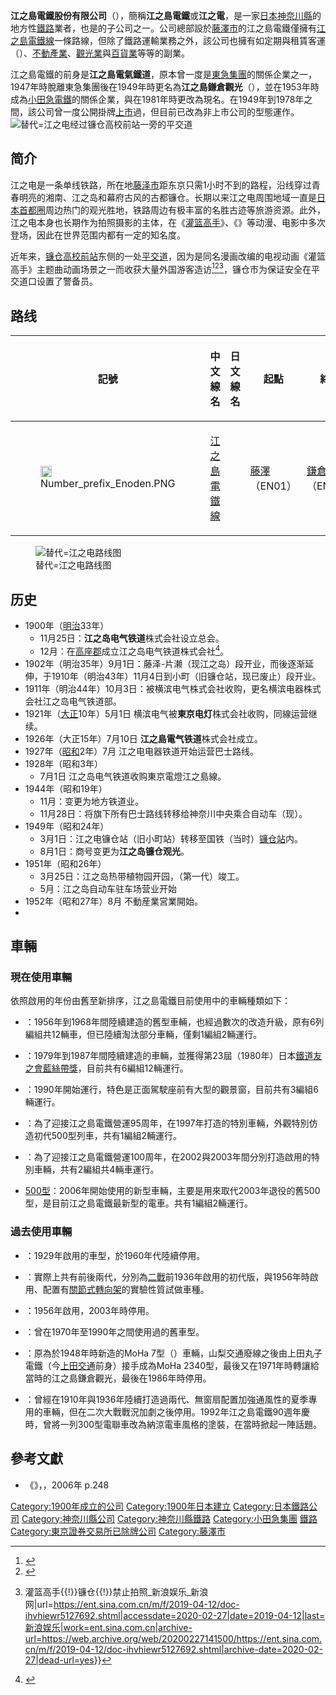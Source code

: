{{NoteTA
|1=zh-tw:車資;zh-hk:車費;zh-cn:车费;
}}
{{Infobox Company
| name = 江之島電鐵
| name_en = Enoshima Electric Railway
| native_name = 江ノ島電鉄
| native_name_lang = ja
| logo = [[File:Enoshimadentetsu.png|80px]] [[File:EnoshimaElectricRailway_logo.svg|180px]]
| type = [[株式會社|株式會社]]
| foundation = 1926年（[[大正|大正]]15年）7月10日
| location = {{JPN}}<br />〒251-0035<br />[[神奈川県|神奈川県]][[藤澤市|藤澤市]]片瀬海岸一丁目8番16号
| area_served = [[神奈川縣|神奈川縣]]
| key_people = 楢井進（[[董事長|董事長]]兼[[社長|社長]]）
| industry = 陸上運輸
| services = 鐵路客運
| num_employees = 232人（2020年1月）
| major_shareholder = [[小田急電鐵|小田急電鐵]]100%
| accounting_period = 
| homepage = {{url|https://www.enoden.co.jp/}}
| image = <!-- 檔案不存在 Enodenhonsha.jpg -->
| image_caption = 本社
}}
'''江之島電鐵股份有限公司'''（{{jpn|j=江ノ島電鉄|hg=えのしまでんてつ|rm=Enoshima Dentetsu|f=y}}），簡稱'''江之島電鐵'''或'''江之電'''，是一家[[日本|日本]][[神奈川縣|神奈川縣]]的地方性[[鐵路|鐵路]]業者，也是{{link-ja|小田急集團|小田急グループ}}的子公司之一。公司總部設於[[藤澤市|藤澤市]]的江之島電鐵僅擁有[[江之島電鐵線|江之島電鐵線]]一條路線，但除了鐵路運輸業務之外，該公司也擁有如定期與租賃客運（{{link-ja|江之電巴士|江ノ電バス}}）、[[不動產業|不動產業]]、[[觀光業|觀光業]]與[[百貨業|百貨業]]等等的副業。

江之島電鐵的前身是'''江之島電氣鐵道'''，原本曾一度是[[東急集團|東急集團]]的關係企業之一，1947年時脫離東急集團後在1949年時更名為'''江之島鎌倉觀光'''（{{lang|ja|江ノ島鎌倉観光株式会社}}），並在1953年時成為[[小田急電鐵|小田急電鐵]]的關係企業，與在1981年時更改為現名。在1949年到1978年之間，該公司曾一度公開掛牌[[上市公司|上市]]過，但目前已改為非上市公司的型態運作。
[[File:Enoden_-_Shichirigahama.jpg|替代=江之电经过镰仓高校前站一旁的平交道]]

==简介==
江之电是一条单线铁路，所在地[[藤澤市|藤泽市]]距东京只需1小时不到的路程，沿线穿过青春明亮的湘南、江之岛和幕府古风的古都镰仓。长期以来江之电周围地域一直是[[首都圈|日本首都圈]]周边热门的观光胜地，铁路周边有极丰富的名胜古迹等旅游资源。此外，江之电本身也长期作为拍照摄影的主体，在《[[灌篮高手|灌篮高手]]》、《{{Link-jp|鎌仓物语|鎌倉ものがたり}}》等动漫、电影中多次登场，因此在世界范围内都有一定的知名度。

近年来，[[鎌倉高校前車站|镰仓高校前站]]东侧的一处[[平交道|平交道]]，因为是同名漫画改编的电视动画《灌篮高手》主题曲动画场景之一而收获大量外国游客造访<ref>{{Cite web|title=《灌籃高手》場景 台客瘋遊｜蘋果新聞網｜蘋果日報|url=http://www.appledaily.com.tw/appledaily/article/international/20141117/36212580/|accessdate=|author=|date=2014年11月17日|format=|work=蘋果新聞網|publisher=|language=zh-TW|archive-date=2016年5月5日|archive-url=https://web.archive.org/web/20160505001831/http://www.appledaily.com.tw/appledaily/article/international/20141117/36212580/|dead-url=no}}</ref><ref>{{Cite web|title=看《灌篮高手》必去这里 铁轨另一端的青春|url=http://sports.sina.com.cn/basketball/nba/2017-10-16/doc-ifymviyp1484204.shtml|accessdate=2020-02-27|author=|date=2017-10-16|last=|format=|work=sports.sina.com.cn|publisher=新浪体育|language=|archive-date=2020-02-27|archive-url=https://web.archive.org/web/20200227141455/http://sports.sina.com.cn/basketball/nba/2017-10-16/doc-ifymviyp1484204.shtml|dead-url=no}}</ref><ref>{{Cite web|title=镰仓高校前禁止拍照？官方：并非禁止 而是提醒{{!}}灌篮高手{{!}}镰仓{{!}}禁止拍照_新浪娱乐_新浪网|url=https://ent.sina.com.cn/m/f/2019-04-12/doc-ihvhiewr5127692.shtml|accessdate=2020-02-27|date=2019-04-12|last=新浪娱乐|work=ent.sina.com.cn|archive-url=https://web.archive.org/web/20200227141500/https://ent.sina.com.cn/m/f/2019-04-12/doc-ihvhiewr5127692.shtml|archive-date=2020-02-27|dead-url=yes}}</ref>，镰仓市为保证安全在平交道口设置了警备员。

== 路线 ==
{| class="wikitable sortable"
|-
!記號
!style="width: 4em"|中文線名
!style="width: 4em"|日文線名
!class="unsortable"|起點
!class="unsortable"|終點
!style="width: 4em"|距離（公里）
|-
|[[File:Number_prefix_Enoden.PNG|18px]]
|[[江之島電鐵線|江之島電鐵線]]
|{{lang|ja|江ノ島電鉄線}}
|[[藤澤站|藤澤]]（EN01）
|[[鎌倉站|鎌倉]]（EN15）
|10.0
|}
[[File:EER_Linemap.svg|替代=江之电路线图]]

== 历史 ==

* 1900年（[[明治|明治]]33年）
** 11月25日：'''江之岛电气铁道'''株式会社设立总会。
** 12月：在[[高座郡|高座郡]]{{Link-jp|藤泽大坂町|藤沢大坂町}}成立江之岛电气铁道株式会社<ref>{{Cite book|title=第112期有価証券報告書|last=|first=|publisher=江ノ島電鉄株式会社|year=|isbn=|location=|pages=}}</ref>。
* 1902年（明治35年）9月1日：藤泽-片濑（现江之岛）段开业，而後逐渐延伸，于1910年（明治43年）11月4日到小町（旧镰仓站，现已废止）段开业。
* 1911年（明治44年）10月3日：被横滨电气株式会社收购，更名横滨电器株式会社江之岛电气铁道部。
* 1921年（[[大正|大正]]10年）5月1日 横滨电气被'''東京电灯'''株式会社收购，同線运营继续。
* 1926年（大正15年）7月10日 '''江之島電气铁道'''株式会社成立。
* 1927年（[[昭和|昭和]]2年）7月 江之电电器铁道开始运营巴士路线。
* 1928年（昭和3年）
** 7月1日 江之岛电气铁道收购東京電燈江之島線。
* 1944年（昭和19年）
** 11月：变更为地方铁道业。
** 11月28日：将旗下所有巴士路线转移给神奈川中央乘合自动车（现{{Link-jp|神奈川中央交通|神奈川中央交通}}）。
* 1949年（昭和24年）
** 3月1日：江之电镰仓站（旧小町站）转移至国铁（当时）[[鎌倉車站|镰仓站]]内。
** 8月1日：商号变更为'''江之岛镰仓观光'''。
* 1951年（昭和26年）
** 3月25日：江之岛热带植物园开园，{{Link-jp|江之岛展望灯台|江の島灯台}}（第一代）竣工。
** 5月：江之岛自动车驻车场营业开始
* 1952年（昭和27年）8月 不動産業営業開始。
* 

==車輛==
===現在使用車輛===
依照啟用的年份由舊至新排序，江之島電鐵目前使用中的車輛種類如下：
*{{link-ja|江之島電鐵300型電聯車|江ノ島電鉄300形電車|300型}}：1956年到1968年間陸續建造的舊型車輛，也經過數次的改造升級，原有6列編組共12輛車，但已陸續淘汰部分車輛，僅剩1編組2輛運行。
*{{link-ja|江之島電鐵1000型電聯車|江ノ島電鉄1000形電車|1000型}}：1979年到1987年間陸續建造的車輛，並獲得第23屆（1980年）日本[[鐵道友之會|鐵道友之會]][[藍絲帶獎|藍絲帶獎]]，目前共有6編組12輛運行。
*{{link-ja|江之島電鐵2000型電聯車|江ノ島電鉄2000形電車|2000型}}：1990年開始運行，特色是正面駕駛座前有大型的觀景窗，目前共有3編組6輛運行。
*{{link-ja|江之島電鐵10型電聯車|江ノ島電鉄10形電車|10型}}：為了迎接江之島電鐵營運95周年，在1997年打造的特別車輛，外觀特別仿造初代500型列車，共有1編組2輛運行。
*{{link-ja|江之島電鐵20型電聯車|江ノ島電鉄20形電車|20型}}：為了迎接江之島電鐵營運100周年，在2002與2003年間分別打造啟用的特別車輛，共有2編組共4輛車運行。
*[[江之島電鐵500型電聯車_(二代)|500型]]：2006年開始使用的新型車輛，主要是用來取代2003年退役的舊500型，是目前江之島電鐵最新型的電車。共有1編組2輛運行。

===過去使用車輛===
*{{link-ja|江之島電鐵100型電聯車|江ノ島電鉄100形電車|100型}}：1929年啟用的車型，於1960年代陸續停用。
*{{link-ja|江之島電鐵200型電聯車|江ノ島電鉄200形電車|200型}}：實際上共有前後兩代，分別為[[二戰|二戰]]前1936年啟用的初代版，與1956年時啟用、配置有[[關節式轉向架|關節式轉向架]]的實驗性質試做車種。
*{{link-ja|江之島電鐵500型電聯車 (初代)|江ノ島電鉄500形電車 (初代)|舊500型}}：1956年啟用，2003年時停用。
*{{link-ja|江之島電鐵600型電聯車|江ノ島電鉄600形電車|600型}}：曾在1970年至1990年之間使用過的舊車型。
*{{link-ja|山梨交通MoHa 7型電聯車|山梨交通モハ7形電車|800型}}：原為{{link-ja|山梨交通|山梨交通}}於1948年時新造的MoHa 7型（{{lang|ja|モハ7形}}）車輛，山梨交通廢線之後由上田丸子電鐵（今[[上田交通|上田交通]]前身）接手成為MoHa 2340型，最後又在1971年時轉讓給當時的江之島鎌倉觀光，最後在1986年時停用。
*{{link-ja|納涼電車|納涼電車}}：曾經在1910年與1936年陸續打造過兩代、無窗扇配置加強通風性的夏季專用的車輛，但在二次大戰戰況加劇之後停用。1992年江之島電鐵90週年慶時，曾將一列300型電聯車改為納涼電車風格的塗裝，在當時掀起一陣話題。

== 參考文獻 ==
{{Commonscat|Enoshima Electric Railway}}

* 《{{lang|ja|平成18年度『鉄道要覧』}}》，{{lang|ja|電気車研究会}}，2006年 p.248
{{PASMO}}
{{日本路面電車}}
{{東京大眾運輸}}
{{DEFAULTSORT:Enoshima_Dentetsu}}
{{Portal bar|日本|鐵路|企業|日本鐵路}}
[[Category:1900年成立的公司|Category:1900年成立的公司]]
[[Category:1900年日本建立|Category:1900年日本建立]]
[[Category:日本鐵路公司|Category:日本鐵路公司]]
[[Category:神奈川縣公司|Category:神奈川縣公司]]
[[Category:神奈川縣鐵路|Category:神奈川縣鐵路]]
[[Category:小田急集團|Category:小田急集團]]
[[Category:江之島電鐵|鐵路]]
[[Category:東京證券交易所已除牌公司|Category:東京證券交易所已除牌公司]]
[[Category:藤澤市|Category:藤澤市]]